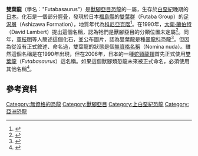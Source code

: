 {{Otheruses|subject=[[獸腳亞目|獸腳亞目]]的雙葉龍|other=[[蛇頸龍目|蛇頸龍目]]的[[雙葉龍|雙葉龍]]|雙葉龍}}
'''雙葉龍'''（學名："Futabasaurus"）是[[獸腳亞目|獸腳亞目]][[恐龍|恐龍]]的一屬，生存於[[白堊紀|白堊紀]]晚期的[[日本|日本]]。化石是一個部分[[脛骨|脛骨]]，發現於日本[[福島縣|福島縣]]的[[雙葉群|雙葉群]]（Futaba Group）的[[足沢層|足沢層]]（Ashizawa Formation），地質年代為[[科尼亞克階|科尼亞克階]]<ref name="TDB">{{cite web |url=http://home.comcast.net/~eoraptor/Neotheropoda.htm#Futabasaurus |title=Neotheropoda |last=Mortimer |first=Michael |date=2008 |work=The Theropod Database |accessdate=2009-11-17 |archiveurl=https://archive.is/20121219231028/http://home.comcast.net/~eoraptor/Neotheropoda.htm%23Futabasaurus#Futabasaurus |archivedate=2012-12-19 |deadurl=yes }}</ref>。在1990年，[[大衛·蘭伯特|大衛·蘭伯特]]（David Lambert）提出這個名稱，認為牠們是獸腳亞目的分類位置未定屬<ref name=DL90>{{cite book |last=Lambert |first=David |coauthors=and the Diagram Group |title=The Dinosaur Data Book |url=https://archive.org/details/dinosaurdatabook00lamb |year=1990 |publisher=Avon Books |location=New York |isbn=0-380-75896-3 |pages=[https://archive.org/details/dinosaurdatabook00lamb/page/63 63], 250}}</ref>。同年，[[董枝明|董枝明]]等人簡述這個化石，並公布圖片，認為雙葉龍是種[[暴龍科|暴龍科]]恐龍<ref name=DHA90>{{cite book |last=Zhiming |first=Dong |coauthors= Y. Hasegawa; and Y. Azuma |title=The Age of Dinosaurs in Japan and China |year=1990 |publisher=Fukui Prefectural Museum |location=Fukui, Japan |page=65 pp.}}</ref>。但因為從沒有正式敘述、命名過，雙葉龍的狀態是個[[無資格名稱|無資格名稱]]（Nomina nuda）。雖然這個名稱是在1990年出現，但在2006年，日本的一種[[蛇頸龍類|蛇頸龍類]]首先正式使用[[雙葉龍|雙葉龍]]（''Futabasaurus''）這名稱。如果這個獸腳類恐龍未來被正式命名，必須使用其他名稱<ref name=TSetal06>{{cite journal |last=Sato |first=Tamaki |coauthors=Hasegawa, Yoshikazu; and Manabe, Makoto| year=2006 |title=A new elasmosaurid plesiosaur from the Upper Cretaceous of Fukushima, Japan |journal=Palaeontology |volume=49 |issue=3 |pages=467–484 |doi=10.1111/j.1475-4983.2006.00554.x}}</ref>。

==參考資料==
{{reflist}}

{{Dinosaur-stub}}
[[Category:無資格的恐龍|Category:無資格的恐龍]]
[[Category:獸腳亞目|Category:獸腳亞目]]
[[Category:上白堊紀恐龍|Category:上白堊紀恐龍]]
[[Category:亞洲恐龍|Category:亞洲恐龍]]